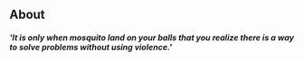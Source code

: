 ## About<br/>

##### 'It is only when mosquito land on your balls that you realize there is a way to solve problems without using violence.'
